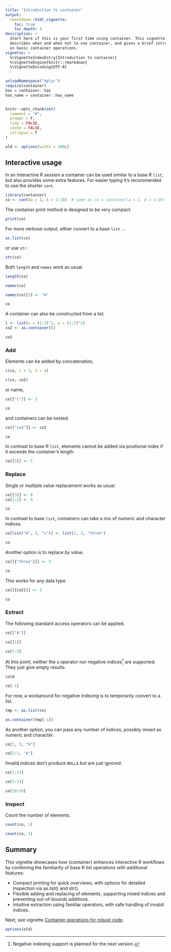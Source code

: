 ```yaml
---
title: "Introduction to container"
output:
  rmarkdown::html_vignette:
    toc: true
    toc_depth: 4
description: >
  Start here if this is your first time using container. This vignette
  describes when and when not to use container, and gives a brief introduction
  on basic container operations.
vignette: >
  %\VignetteIndexEntry{Introduction to container}
  %\VignetteEngine{knitr::rmarkdown}
  %\VignetteEncoding{UTF-8}
---
```


```r
unloadNamespace("dplyr")
require(container)
has = container::has
has_name = container::has_name


knitr::opts_chunk$set(
  comment = "#",
  prompt = F,
  tidy = FALSE,
  cache = FALSE,
  collapse = T
)

old <- options(width = 100L)
```


## Interactive usage

In an interactive R session a container can be used similar to a base
R `list`, but also provides some extra features.
For easier typing it's recommended to use the shorter `cont`.

```r
library(container)
co <- cont(a = 1, b = 1:10)  # same as co = container(a = 1, b = 1:10)
```

The container print method is designed to be very compact.

```r
print(co)
```

For more verbose output, either convert to a base `list` ...

```r
as.list(co)
```

or use `str`.

```r
str(co)
```

Both `length` and `names` work as usual.

```r
length(co)

names(co)

names(co)[1] <- "A"

co
```

A container can also be constructed from a list.

```r
l <- list(x = (1:2)^1, y = (1:2)^2)
co2 <- as.container(l)

co2
```


### Add

Elements can be added by concatenation,

```r
c(co, c = 3, d = 4)

c(co, co2)
```

or name,

```r
co[["c"]] <- 3

co
```

and containers can be nested.

```r
co[["co2"]] <- co2

co
```

In contrast to base R `list`, elements cannot be added via positional index
if it exceeds the container's length.

```r
co[[5]] <- 5
```


### Replace

Single or multiple value replacement works as usual.

```r
co[[3]] <- 0
co[1:2] <- 0

co
```

In contrast to base `list`, containers can take a mix of numeric and character
indices.

```r
co[list("A", 2, "c")] <- list(1, 2, "three")

co
```

Another option is to replace *by value*.

```r
co[[{"three"}]] <- 3

co
```

This works for any data type.

```r
co[[{co2}]] <- 3

co
```


### Extract

The following standard access operators can be applied.

```r
co[["A"]]

co[[1]]

co[1:3]
```

At this point, neither the `$` operator nor negative indices^[Negative indexing support
is planned for the next version.] are supported.
They just give empty results.

```r
co$A

co[-1]
```

For now, a workaround for negative indexing is to temporarily convert to a list.

```r
tmp <- as.list(co)

as.container(tmp[-1])
```


As another option, you can pass any number of indices, possibly mixed as numeric
and character.

```r
co[1, 3, "b"]

co[2:1, "A"]
```

Invalid indices don't produce `NULL`s but are just ignored.

```r
co[1:33]

co[3:33]

co[10:20]
```


### Inspect

Count the number of elements.

```r
count(co, 1)

count(co, 3)
```


## Summary

This vignette showcases how {container} enhances interactive R workflows by combining
the familiarity of base R list operations with additional features:

* Compact printing for quick overviews, with options for detailed inspection
  via as.list() and str().
* Flexible adding and replacing of elements, supporting mixed indices and
  preventing out-of-bounds additions.
* Intuitive extraction using familiar operators, with safe handling of invalid indices.

Next, see vignette [Container operations for robust code](code-development.html).

```r
options(old)
```
